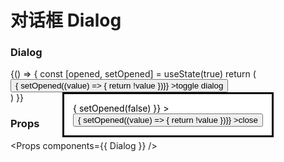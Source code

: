 
<Meta title="Dialog" component={Dialog} />

# 对话框 Dialog

### Dialog

<Preview>
  <Story name="Dialog">
    {() => {
      const [opened, setOpened] = useState(true)
      return (
        <div className="u-bg-gray-300" style={{ height: '100vh' }}>
          <button
            className="u-bg-blue-400 u-p-2 u-text-white"
            onClick={() => { setOpened((value) => { return !value })}}
          >toggle dialog</button>
          <Dialog
            open={opened}
            focusTrap={true}
            onDismiss={() => {
              setOpened(false)
            }}
          >
            <div className=" u-w-64 u-h-40"></div>
            <button
              className="u-bg-red-400 u-p-2 u-text-white"
              onClick={() => { setOpened((value) => { return !value })}}
            >close</button>
          </Dialog>
        </div>
      )
    }}
  </Story>
</Preview>

### Props

<Props components={{ Dialog }} />